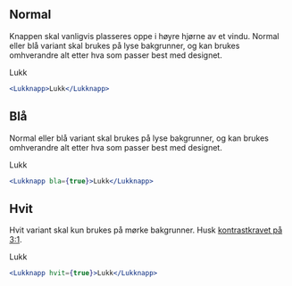 
## Normal

Knappen skal vanligvis plasseres oppe i høyre hjørne av et vindu. Normal eller blå variant skal brukes på lyse bakgrunner, og kan brukes omhverandre alt etter hva som passer best med designet.

<Example>
    <Lukknapp>Lukk</Lukknapp>
</Example>

```jsx
<Lukknapp>Lukk</Lukknapp>
```

## Blå

Normal eller blå variant skal brukes på lyse bakgrunner, og kan brukes omhverandre alt etter hva som passer best med designet.

<Example>
    <Lukknapp bla={true}>Lukk</Lukknapp>
</Example>

```jsx
<Lukknapp bla={true}>Lukk</Lukknapp>
```

## Hvit

Hvit variant skal kun brukes på mørke bakgrunner. Husk [kontrastkravet på 3:1](https://www.w3.org/TR/WCAG21/#non-text-contrast).

<Example greyBg>
    <Lukknapp hvit={true}>Lukk</Lukknapp>
</Example>

```jsx
<Lukknapp hvit={true}>Lukk</Lukknapp>
```